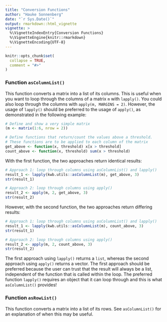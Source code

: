 ```yaml
---
title: "Conversion Functions"
author: "Hauke Sonnenberg"
date: "`r Sys.Date()`"
output: rmarkdown::html_vignette
vignette: >
  %\VignetteIndexEntry{Conversion Functions}
  %\VignetteEngine{knitr::rmarkdown}
  %\VignetteEncoding{UTF-8}
---
```


```r
knitr::opts_chunk$set(
  collapse = TRUE,
  comment = "#>"
)
```

### Function `asColumnList()`

This function converts a matrix into a list of its columns. This is useful when
you want to loop through the columns of a matrix `m` with `lapply()`. You could
also loop through the columns with `apply(m, MARGINS = 2)`. However, the
usage of `lapply()` should be preferred to the usage of `apply()`, as 
demonstrated in the following example:

```r
# Define and show a very simple matrix
(m <- matrix(1:6, nrow = 2))

# Define functions that return/count the values above a threshold.
# These functions are to be applied to each column of the matrix 
get_above <- function(x, threshold) x[x > threshold]
count_above <- function(x, threshold) sum(x > threshold)
```

With the first function, the two approaches return identical results: 

```r
# Approach 1: loop through columns using asColumnList() and lapply()
result_1 <- lapply(kwb.utils::asColumnList(m), get_above, 3)
str(result_1)

# Approach 2: loop through columns using apply()
result_2 <- apply(m, 2, get_above, 3)
str(result_2)
```

However, with the second function, the two approaches return differing results:

```r
# Approach 1: loop through columns using asColumnList() and lapply()
result_1 <- lapply(kwb.utils::asColumnList(m), count_above, 3)
str(result_1)

# Approach 2: loop through columns using apply()
result_2 <- apply(m, 2, count_above, 3)
str(result_2)
```

The first approach using `lapply()` returns a `list`, whereas the second
approach using `apply()` returns a vector. The first approach should be
preferred because the user can trust that the result will always be a list,
independent of the function that is called within the loop. The preferred
function `lapply()` requires an object that it can loop through and this is what
`asColumnList()` provides!

### Function `asRowList()`

This function converts a matrix into a list of its rows. See `asColumnList()`
for an explanation of when this may be useful. 
